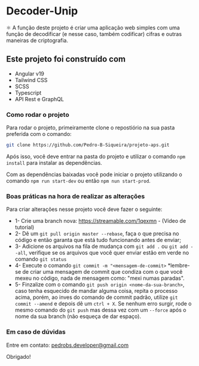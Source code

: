 # Decoder-Unip

⚛️ A função deste projeto é criar uma aplicação web simples com uma função de decodificar (e nesse caso, também codificar) cifras e outras
maneiras de criptografia. 

## Este projeto foi construído com

- Angular v19
- Tailwind CSS
- SCSS
- Typescript
- API Rest e GraphQL

### Como rodar o projeto

Para rodar o projeto, primeiramente clone o repostiório na sua pasta preferida com o comando:

```bash
git clone https://github.com/Pedro-B-Siqueira/projeto-aps.git
```

Após isso, você deve entrar na pasta do projeto e utilizar o comando `npm install` para instalar as dependências.

Com as dependências baixadas você pode iniciar o projeto utilizando o comando `npm run start-dev` ou então `npm nun start-prod`.

### Boas práticas na hora de realizar as alterações

Para criar alterações nesse projeto você deve fazer o seguinte:

- 1- Crie uma branch nova:
    https://streamable.com/1qexmn - (Vídeo de tutorial)
- 2- Dê um `git pull origin master --rebase`, faça o que precisa no código e então garanta que está tudo funcionando antes de enviar;
- 3- Adicione os arquivos na fila de mudança com `git add .` ou `git add --all`, verifique se os arquivos que você quer enviar estão em verde no comando `git status`
- 4- Execute o comando `git commit -m "<mensagem-de-commit>` *lembre-se de criar uma mensagem de commit que condiza com o que você mexeu no código, nada de mensagem como: "mexi numas paradas".
- 5- Finzalize com o comando `git push origin <nome-da-sua-branch>`, caso tenha esquecido de mandar alguma coisa, repita o processo acima, porém, ao inves do comando de commit padrão, utilize `git commit --amend` e depois dê um `ctrl + X`. Se nenhum erro surgir, rode o mesmo comando do `git push` mas dessa vez com um `--force` após o nome da sua branch (não esqueça de dar espaço).

### Em caso de dúvidas

Entre em contato: pedrobs.developer@gmail.com

Obrigado!
